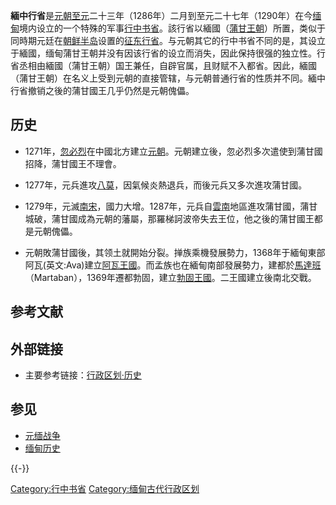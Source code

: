 {{unreferenced|time=2020-03-02T01:49:56+00:00}}
'''緬中行省'''是[[元朝|元朝]][[至元_(忽必烈)|至元]]二十三年（1286年）二月到至元二十七年（1290年）在今[[缅甸|缅甸]]境内设立的一个特殊的军事[[行中书省|行中书省]]。該行省以緬國（[[蒲甘王朝|蒲甘王朝]]）所置，类似于同時期元廷在[[朝鲜半岛|朝鲜半岛]]设置的[[征东行省|征东行省]]。与元朝其它的行中书省不同的是，其设立于緬國，缅甸蒲甘王朝并没有因该行省的设立而消失，因此保持很强的独立性。行省丞相由緬國（蒲甘王朝）国王兼任，自辟官属，且财赋不入都省。因此，緬國（蒲甘王朝）在名义上受到元朝的直接管辖，与元朝普通行省的性质并不同。緬中行省撤销之後的蒲甘國王几乎仍然是元朝傀儡。

==历史==
*1271年，[[忽必烈|忽必烈]]在中國北方建立[[元朝|元朝]]。元朝建立後，忽必烈多次遣使到蒲甘國招降，蒲甘國王不理會。

*1277年，元兵進攻[[八莫|八莫]]，因氣候炎熱退兵，而後元兵又多次進攻蒲甘國。

*1279年，元滅[[南宋|南宋]]，國力大增。1287年，元兵自[[雲南|雲南]]地區進攻蒲甘國，蒲甘城破，蒲甘國成為元朝的藩屬，那羅梯訶波帝失去王位，他之後的蒲甘國王都是元朝傀儡。

*元朝敗蒲甘國後，其领土就開始分裂。掸族乘機發展勢力，1368年于緬甸東部阿瓦(英文:Ava)建立[[阿瓦王國|阿瓦王國]]。而孟族也在緬甸南部發展勢力，建都於[[馬達班|馬達班]]（Martaban），1369年遷都勃固，建立[[勃固王國|勃固王國]]。二王國建立後南北交戰。

==参考文献==
{{Wikisource|元史/卷015}}
{{Reflist}}

==外部链接==
*主要参考链接：[https://web.archive.org/web/20090601215800/http://www.xzqh.org/lishi/index.htm 行政区划·历史]

==参见==
*[[元缅战争|元缅战争]]
*[[缅甸历史|缅甸历史]]

{{-}}
{{元朝行政区划|nocat}}

[[Category:行中书省|Category:行中书省]]
[[Category:缅甸古代行政区划|Category:缅甸古代行政区划]]